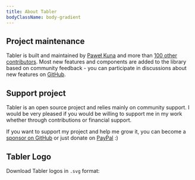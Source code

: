 ```yaml
---
title: About Tabler
bodyClassName: body-gradient
---
```


## Project maintenance

Tabler is built and maintained by [Paweł Kuna](https://github.com/codecalm) and more than [100 other contributors](https://github.com/tabler/tabler/graphs/contributors). Most new features and components are added to the library based on community feedback - you can participate in discussions about new features on [GitHub](https://github.com/tabler/tabler/discussions).

## Support project

Tabler is an open source project and relies mainly on community support. I would be very pleased if you would be willing to support me in my work whether through contributions or financial support.

If you want to support my project and help me grow it, you can become a [sponsor on GitHub](https://github.com/sponsors/codecalm) or just donate on [PayPal](https://paypal.me/codecalm) :)

## Tabler Logo

Download Tabler logos in `.svg` format:

<TablerLogos />
